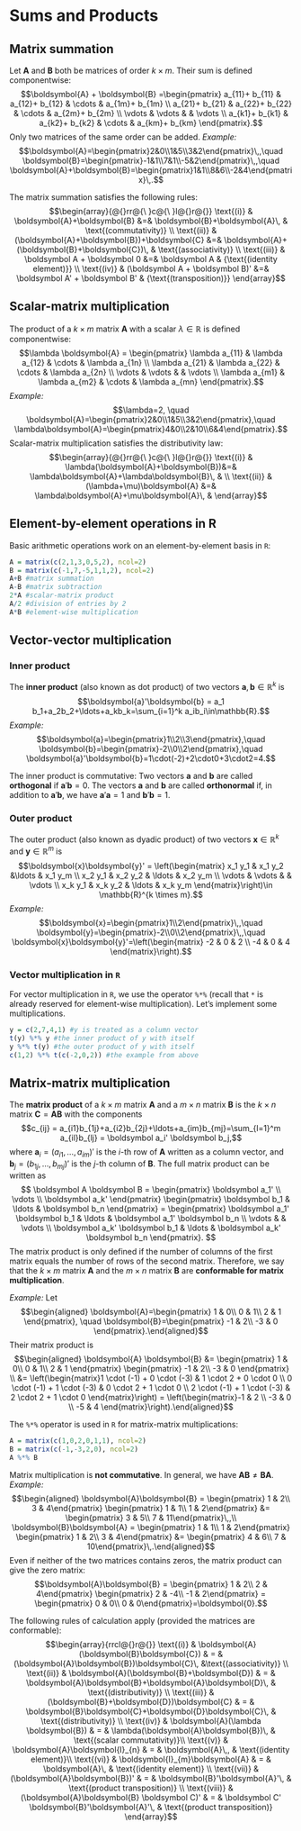 
# Sums and Products

## Matrix summation

Let $\boldsymbol A$ and $\boldsymbol B$ both be matrices of order
$k \times m$. Their sum is defined componentwise:
$$\boldsymbol{A} + \boldsymbol{B}
=\begin{pmatrix}
a_{11}+ b_{11} & a_{12}+ b_{12} & \cdots & a_{1m}+ b_{1m} \\
a_{21}+ b_{21} & a_{22}+ b_{22} & \cdots & a_{2m}+ b_{2m} \\
\vdots        & \vdots        &       & \vdots        \\
a_{k1}+ b_{k1} & a_{k2}+ b_{k2} & \cdots & a_{km}+ b_{km}
\end{pmatrix}.$$ Only two matrices of the same order can be added.
*Example:*
$$\boldsymbol{A}=\begin{pmatrix}2&0\\1&5\\3&2\end{pmatrix}\,,\quad
\boldsymbol{B}=\begin{pmatrix}-1&1\\7&1\\-5&2\end{pmatrix}\,,\quad
\boldsymbol{A}+\boldsymbol{B}=\begin{pmatrix}1&1\\8&6\\-2&4\end{pmatrix}\,.$$

The matrix summation satisfies the following rules:
$$\begin{array}{@{}rr@{\ }c@{\ }l@{}r@{}}
\text{(i)}    & \boldsymbol{A}+\boldsymbol{B}         &=& \boldsymbol{B}+\boldsymbol{A}\,               &  \text{(commutativity)} \\
\text{(ii)}   & (\boldsymbol{A}+\boldsymbol{B})+\boldsymbol{C}  &=& \boldsymbol{A}+(\boldsymbol{B}+\boldsymbol{C})\,        &  \text{(associativity)} \\
\text{(iii)}    & \boldsymbol A + \boldsymbol 0 &=& \boldsymbol A &   {\text{(identity element)}}     \\
\text{(iv)}   & (\boldsymbol A + \boldsymbol B)' &=& \boldsymbol A' + \boldsymbol B'     & 
{\text{(transposition)}}          
\end{array}$$

## Scalar-matrix multiplication

The product of a $k \times m$ matrix $\boldsymbol{A}$ with a scalar
$\lambda\in\mathbb{R}$ is defined componentwise:
$$\lambda \boldsymbol{A} =
\begin{pmatrix}
   \lambda a_{11}   & \lambda a_{12} & \cdots  & \lambda a_{1n} \\
   \lambda a_{21}   & \lambda a_{22} & \cdots  & \lambda a_{2n} \\
   \vdots           & \vdots &                & \vdots         \\
   \lambda a_{m1}   & \lambda a_{m2} & \cdots  & \lambda a_{mn}
\end{pmatrix}.$$ *Example:*
$$\lambda=2, \quad \boldsymbol{A}=\begin{pmatrix}2&0\\1&5\\3&2\end{pmatrix},\quad
\lambda\boldsymbol{A}=\begin{pmatrix}4&0\\2&10\\6&4\end{pmatrix}.$$
Scalar-matrix multiplication satisfies the distributivity law:
$$\begin{array}{@{}rr@{\ }c@{\ }l@{}r@{}}
\text{(i)}    & \lambda(\boldsymbol{A}+\boldsymbol{B})&=& \lambda\boldsymbol{A}+\lambda\boldsymbol{B}\, &    \\
\text{(ii)}   & (\lambda+\mu)\boldsymbol{A} &=& \lambda\boldsymbol{A}+\mu\boldsymbol{A}\,     & 
\end{array}$$

## Element-by-element operations in R

Basic arithmetic operations work on an element-by-element basis in `R`:

```r
A = matrix(c(2,1,3,0,5,2), ncol=2)
B = matrix(c(-1,7,-5,1,1,2), ncol=2)
A+B #matrix summation
A-B #matrix subtraction
2*A #scalar-matrix product
A/2 #division of entries by 2
A*B #element-wise multiplication
```

## Vector-vector multiplication

### Inner product

The **inner product** (also known as dot product) of two vectors
$\boldsymbol{a},\boldsymbol{b}\in\mathbb{R}^k$ is
$$\boldsymbol{a}'\boldsymbol{b} = a_1 b_1+a_2b_2+\ldots+a_kb_k=\sum_{i=1}^k a_ib_i\in\mathbb{R}.$$
*Example:* $$\boldsymbol{a}=\begin{pmatrix}1\\2\\3\end{pmatrix},\quad
\boldsymbol{b}=\begin{pmatrix}-2\\0\\2\end{pmatrix},\quad
\boldsymbol{a}'\boldsymbol{b}=1\cdot(-2)+2\cdot0+3\cdot2=4.$$

The inner product is commutative: \begin{align*}
  \boldsymbol a' \boldsymbol b = \boldsymbol b' \boldsymbol a.
\end{align*} Two vectors $\boldsymbol a$ and $\boldsymbol b$ are called
**orthogonal** if $\boldsymbol a' \boldsymbol b = 0$. The vectors
$\boldsymbol a$ and $\boldsymbol b$ are called **orthonormal** if, in
addition to $\boldsymbol a'\boldsymbol b$, we have
$\boldsymbol a' \boldsymbol a = 1$ and $\boldsymbol b' \boldsymbol b=1$.

### Outer product

The outer product (also known as dyadic product) of two vectors
$\boldsymbol{x} \in \mathbb R^k$ and $\boldsymbol{y}\in\mathbb{R}^m$ is
$$\boldsymbol{x}\boldsymbol{y}' = 
\left(\begin{matrix}
x_1 y_1 & x_1 y_2  &\ldots & x_1 y_m \\ 
x_2 y_1 & x_2 y_2 & \ldots & x_2 y_m \\ 
\vdots   & \vdots &      & \vdots    \\
x_k y_1 & x_k y_2 & \ldots & x_k y_m
\end{matrix}\right)\in  \mathbb{R}^{k \times m}.$$ *Example:*
$$\boldsymbol{x}=\begin{pmatrix}1\\2\end{pmatrix}\,,\quad
\boldsymbol{y}=\begin{pmatrix}-2\\0\\2\end{pmatrix}\,,\quad
\boldsymbol{x}\boldsymbol{y}'=\left(\begin{matrix}
-2 & 0 & 2 \\
-4 & 0 & 4
\end{matrix}\right).$$

### Vector multiplication in `R`

For vector multiplication in `R`, we use the operator `%*%` (recall that
`*` is already reserved for element-wise multiplication). Let's
implement some multiplications.

```r
y = c(2,7,4,1) #y is treated as a column vector
t(y) %*% y #the inner product of y with itself
y %*% t(y) #the outer product of y with itself
c(1,2) %*% t(c(-2,0,2)) #the example from above
```

## Matrix-matrix multiplication

The **matrix product** of a $k \times m$ matrix $\boldsymbol{A}$ and a
$m \times n$ matrix $\boldsymbol{B}$ is the $k\times n$ matrix
$\boldsymbol C = \boldsymbol{A}\boldsymbol{B}$ with the components
$$c_{ij} = a_{i1}b_{1j}+a_{i2}b_{2j}+\ldots+a_{im}b_{mj}=\sum_{l=1}^m a_{il}b_{lj} = \boldsymbol a_i' \boldsymbol b_j,$$
where $\boldsymbol a_i = (a_{i1}, \ldots, a_{im})'$ is the $i$-th row of
$\boldsymbol A$ written as a column vector, and
$\boldsymbol b_j = (b_{1j}, \ldots, b_{mj})'$ is the $j$-th column of
$\boldsymbol B$. The full matrix product can be written as $$
\boldsymbol A \boldsymbol B = \begin{pmatrix} \boldsymbol a_1' \\ \vdots \\ \boldsymbol a_k' \end{pmatrix}
\begin{pmatrix} \boldsymbol b_1 & \ldots & \boldsymbol b_n \end{pmatrix}
= \begin{pmatrix} \boldsymbol a_1' \boldsymbol b_1 & \ldots & \boldsymbol a_1' \boldsymbol b_n \\ \vdots & & \vdots \\ \boldsymbol a_k' \boldsymbol b_1 & \ldots & \boldsymbol a_k' \boldsymbol b_n \end{pmatrix}.
$$ The matrix product is only defined if the number of columns of the
first matrix equals the number of rows of the second matrix. Therefore,
we say that the $k \times m$ matrix $\boldsymbol A$ and the $m \times n$
matrix $\boldsymbol B$ are **conformable for matrix multiplication**.

*Example:* Let $$\begin{aligned}
    \boldsymbol{A}=\begin{pmatrix}
    1 & 0\\
    0 & 1\\
    2 & 1
\end{pmatrix}, \quad 
\boldsymbol{B}=\begin{pmatrix}
    -1 & 2\\
    -3 & 0
\end{pmatrix}.\end{aligned}$$ Their matrix product is $$\begin{aligned}
\boldsymbol{A} \boldsymbol{B} &= \begin{pmatrix}
    1 & 0\\
    0 & 1\\
    2 & 1
\end{pmatrix} \begin{pmatrix}
    -1 & 2\\
    -3 & 0
\end{pmatrix} \\ &= \left(\begin{matrix}1 \cdot (-1) + 0 \cdot (-3) & 1 \cdot 2 + 0 \cdot 0 \\ 0 \cdot (-1) + 1 \cdot (-3) & 0 \cdot 2 + 1 \cdot 0 \\ 2 \cdot (-1) + 1 \cdot (-3) & 2 \cdot 2 + 1 \cdot 0 \end{matrix}\right)
= \left(\begin{matrix}-1 & 2 \\ -3 & 0 \\ -5 & 4 \end{matrix}\right).\end{aligned}$$

The `%*%` operator is used in `R` for matrix-matrix multiplications:

```r
A = matrix(c(1,0,2,0,1,1), ncol=2)
B = matrix(c(-1,-3,2,0), ncol=2)
A %*% B
```

Matrix multiplication is **not commutative**. In general, we have
$\boldsymbol A \boldsymbol B \neq \boldsymbol B \boldsymbol A$.
*Example:* $$\begin{aligned}
    \boldsymbol{A}\boldsymbol{B} = \begin{pmatrix} 1 & 2\\ 3 & 4\end{pmatrix}
    \begin{pmatrix} 1 & 1\\ 1 & 2\end{pmatrix}
    &=
    \begin{pmatrix} 3 & 5\\ 7 & 11\end{pmatrix}\,,\\
    \boldsymbol{B}\boldsymbol{A} = \begin{pmatrix} 1 & 1\\ 1 & 2\end{pmatrix}
    \begin{pmatrix} 1 & 2\\ 3 & 4\end{pmatrix}
    &=
    \begin{pmatrix} 4 & 6\\ 7 & 10\end{pmatrix}\,.\end{aligned}$$ Even
if neither of the two matrices contains zeros, the matrix product can
give the zero matrix:
$$\boldsymbol{A}\boldsymbol{B} = \begin{pmatrix} 1 & 2\\ 2 & 4\end{pmatrix}
    \begin{pmatrix} 2 & -4\\ -1 & 2\end{pmatrix}
    =
    \begin{pmatrix} 0 & 0\\ 0 & 0\end{pmatrix}=\boldsymbol{0}.$$

The following rules of calculation apply (provided the matrices are
conformable): $$\begin{array}{rrcl@{}r@{}}
\text{(i)}   & \boldsymbol{A}(\boldsymbol{B}\boldsymbol{C})       & = & (\boldsymbol{A}\boldsymbol{B})\boldsymbol{C}\,     &\text{(associativity)} \\
\text{(ii)}  &   \boldsymbol{A}(\boldsymbol{B}+\boldsymbol{D})    & = & \boldsymbol{A}\boldsymbol{B}+\boldsymbol{A}\boldsymbol{D}\,  & \text{(distributivity)} \\
\text{(iii)}   &   (\boldsymbol{B}+\boldsymbol{D})\boldsymbol{C}    & = & \boldsymbol{B}\boldsymbol{C}+\boldsymbol{D}\boldsymbol{C}\,  & \text{(distributivity)} \\
\text{(iv)}  &   \boldsymbol{A}(\lambda \boldsymbol{B}) & = & \lambda(\boldsymbol{A}\boldsymbol{B})\,  & \text{(scalar commutativity)}\\
\text{(v)}  & \boldsymbol{A}\boldsymbol{I}_{n} & = & \boldsymbol{A}\,,              & \text{(identity element)}\\
\text{(vi)} & \boldsymbol{I}_{m}\boldsymbol{A} & = & \boldsymbol{A}\,               &
\text{(identity element)}     \\
\text{(vii)} &   (\boldsymbol{A}\boldsymbol{B})'  & = & \boldsymbol{B}'\boldsymbol{A}'\,         & \text{(product transposition)} \\
\text{(viii)} &   (\boldsymbol{A}\boldsymbol{B} \boldsymbol C)'  & = & \boldsymbol C' \boldsymbol{B}'\boldsymbol{A}'\,  & \text{(product transposition)}
\end{array}$$
